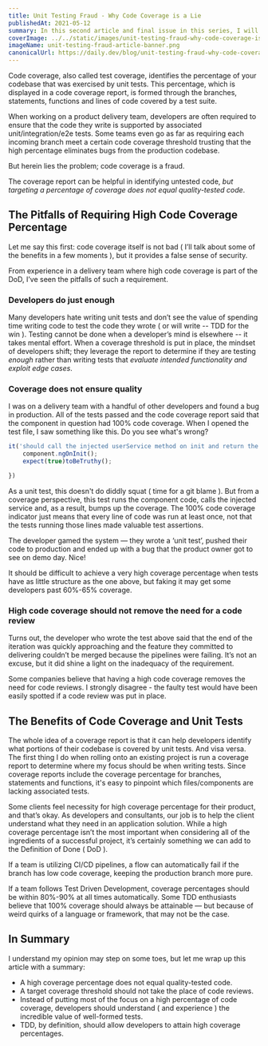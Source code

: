 ```yaml
---
title: Unit Testing Fraud - Why Code Coverage is a Lie
publishedAt: 2021-05-12
summary: In this second article and final issue in this series, I will add the dynamic content injection and will get you familiar with GitHub Action workflows!
coverImage: ../../static/images/unit-testing-fraud-why-code-coverage-is-a-lie/unit-testing-fraud-article-banner.png
imageName: unit-testing-fraud-article-banner.png
canonicalUrl: https://daily.dev/blog/unit-testing-fraud-why-code-coverage-is-a-lie
---
```


Code coverage, also called test coverage, identifies the percentage of your codebase that was exercised by unit tests. This percentage, which is displayed in a code coverage report, is formed through the branches, statements, functions and lines of code covered by a test suite.

When working on a product delivery team, developers are often required to ensure that the code they write is supported by associated unit/integration/e2e tests. Some teams even go as far as requiring each incoming branch meet a certain code coverage threshold trusting that the high percentage eliminates bugs from the production codebase.

But herein lies the problem; code coverage is a fraud.

The coverage report can be helpful in identifying untested code, _but targeting a percentage of coverage does not equal quality-tested code_.

## The Pitfalls of Requiring High Code Coverage Percentage

Let me say this first: code coverage itself is not bad ( I’ll talk about some of the benefits in a few moments ), but it provides a false sense of security.

From experience in a delivery team where high code coverage is part of the DoD, I’ve seen the pitfalls of such a requirement.

### Developers do just enough

Many developers hate writing unit tests and don’t see the value of spending time writing code to test the code they wrote ( or will write -- TDD for the win ). Testing cannot be done when a developer’s mind is elsewhere -- it takes mental effort. When a coverage threshold is put in place, the mindset of developers shift; they leverage the report to determine if they are testing _enough_ rather than writing tests that _evaluate intended functionality and exploit edge cases_.

### Coverage does not ensure quality

I was on a delivery team with a handful of other developers and found a bug in production. All of the tests passed and the code coverage report said that the component in question had 100% code coverage. When I opened the test file, I saw something like this. Do you see what's wrong?

```javascript
it('should call the injected userService method on init and return the credentials', () => {
	component.ngOnInit();
	expect(true)toBeTruthy();

})
```

As a unit test, this doesn't do diddly squat ( time for a git blame ). But from a coverage perspective, this test runs the component code, calls the injected service and, as a result, bumps up the coverage. The 100% code coverage indicator just means that every line of code was run at least once, not that the tests running those lines made valuable test assertions.

The developer gamed the system — they wrote a ‘unit test’, pushed their code to production and ended up with a bug that the product owner got to see on demo day. Nice!

It should be difficult to achieve a very high coverage percentage when tests have as little structure as the one above, but faking it may get some developers past 60%-65% coverage.

### High code coverage should not remove the need for a code review

Turns out, the developer who wrote the test above said that the end of the iteration was quickly approaching and the feature they committed to delivering couldn’t be merged because the pipelines were failing. It’s not an excuse, but it did shine a light on the inadequacy of the requirement.

Some companies believe that having a high code coverage removes the need for code reviews. I strongly disagree - the faulty test would have been easily spotted if a code review was put in place.

## The Benefits of Code Coverage and Unit Tests

The whole idea of a coverage report is that it can help developers identify what portions of their codebase is covered by unit tests. And visa versa. The first thing I do when rolling onto an existing project is run a coverage report to determine where my focus should be when writing tests. Since coverage reports include the coverage percentage for branches, statements and functions, it's easy to pinpoint which files/components are lacking associated tests.

Some clients feel necessity for high coverage percentage for their product, and that’s okay. As developers and consultants, our job is to help the client understand what they need in an application solution. While a high coverage percentage isn’t the most important when considering all of the ingredients of a successful project, it’s certainly something we can add to the Definition of Done ( DoD ).

If a team is utilizing CI/CD pipelines, a flow can automatically fail if the branch has low code coverage, keeping the production branch more pure.

If a team follows Test Driven Development, coverage percentages should be within 80%-90% at all times automatically. Some TDD enthusiasts believe that 100% coverage should always be attainable — but because of weird quirks of a language or framework, that may not be the case.

## In Summary

I understand my opinion may step on some toes, but let me wrap up this article with a summary:

- A high coverage percentage does not equal quality-tested code.
- A target coverage threshold should not take the place of code reviews.
- Instead of putting most of the focus on a high percentage of code coverage, developers should understand ( and experience ) the incredible value of well-formed tests.
- TDD, by definition, should allow developers to attain high coverage percentages.
